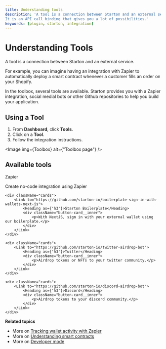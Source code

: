 ```yaml
---
title: Understanding tools
description: 'A tool is a connection between Starton and an external service.
It is an API call binding that gives you a lot of possibilities.'
keywords: [plugin, starton, integration]
---
```



# Understanding Tools

A tool is a connection between Starton and an external service.

For example, you can imagine having an integration with Zapier to automatically deploy a smart contract whenever a customer fills an order on your Shopify.

In the toolbox, several tools are available. Starton provides you with a Zapier integration, social medial bots or other Github repositories to help you build your application.

## Using a Tool

1. From **Dashboard**, click **Tools**.
1. Click on a **Tool**.
1. Follow the integration instructions.

<Image img={Toolbox} alt={"Toolbox page"} />

## Available tools

<div className="row-is-multiline">
    <div className="cards">
        <Link to="https://zapier.com/app/login?next=%2Fdeveloper%2Fpublic-invite%2F122867%2Fcc4c6dd705e4216b45be9f004b155131%2F">
            <Heading as={'h3'}>Zapier</Heading>
            <div className="button-card__inner">
                <p color="white">Create no-code integration using Zapier</p>
            </div>
        </Link>
    </div>

    <div className="cards">
        <Link to="https://github.com/starton-io/boilerplate-sign-in-with-wallets-next-js">
            <Heading as={'h3'}>Starton Boilerplate</Heading>
            <div className="button-card__inner">
                <p>With NextJS, sign in with your external wallet using our boilerplate.</p>
            </div>
        </Link>
    </div>

    <div className="cards">
        <Link to="https://github.com/starton-io/twitter-airdrop-bot">
            <Heading as={'h3'}>Twitter</Heading>
            <div className="button-card__inner">
                <p>Airdrop tokens or NFTs to your twitter community.</p>
            </div>
        </Link>
    </div>

    <div className="cards">
        <Link to="https://github.com/starton-io/discord-airdrop-bot">
            <Heading as={'h3'}>Discord</Heading>
            <div className="button-card__inner">
                <p>Airdrop tokens to your discord community.</p>
            </div>
        </Link>
    </div>

</div>

**Related topics**

-   More on [Tracking wallet activity with Zapier](/tutorials/track-wallet-activity)
-   More on [Understanding smart contracts](/smart-contract/understanding-smart-contracts.mdx)
-   More on [Developer mode](/developer/discovering-coding-interface.mdx)

